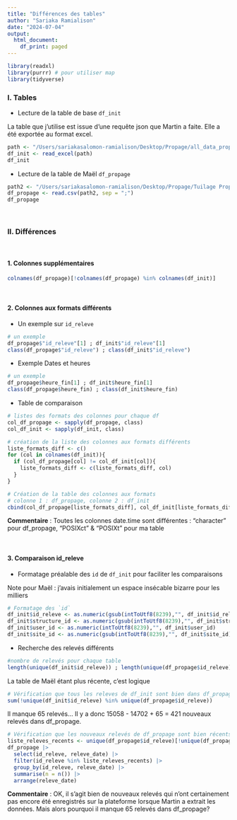 ```yaml
---
title: "Différences des tables"
author: "Sariaka Ramialison"
date: "2024-07-04"
output:
  html_document:
    df_print: paged
---
```



```r
library(readxl)
library(purrr) # pour utiliser map
library(tidyverse)
```


### I. Tables 

+ Lecture de la table de base `df_init` 

La table que j'utilise est issue d'une requête json que Martin a faite. Elle a été exportée au format excel.
```r
path <- "/Users/sariakasalomon-ramialison/Desktop/Propage/all_data_propage20240201.xlsx"
df_init <- read_excel(path)
df_init
```
 
 
+ Lecture de la table de Maël `df_propage` 


```r
path2 <- "/Users/sariakasalomon-ramialison/Desktop/Propage/Tuilage Propage/df_propage.csv"
df_propage <- read.csv(path2, sep = ";")
df_propage
```
 <br> 

### II. Différences 
 <br> 
 
#### 1. Colonnes supplémentaires 


```r
colnames(df_propage)[!colnames(df_propage) %in% colnames(df_init)]
```
 <br>
 
#### 2. Colonnes aux formats différents 

+ Un exemple sur `id_releve` 

```r
# un exemple
df_propage$"id_releve"[1] ; df_init$"id_releve"[1]
class(df_propage$"id_releve") ; class(df_init$"id_releve")
```

+ Exemple Dates et heures 

```r
# un exemple
df_propage$heure_fin[1] ; df_init$heure_fin[1]
class(df_propage$heure_fin) ; class(df_init$heure_fin)
```

+ Table de comparaison

```r
# listes des formats des colonnes pour chaque df
col_df_propage <- sapply(df_propage, class)
col_df_init <- sapply(df_init, class)

# création de la liste des colonnes aux formats différents
liste_formats_diff <- c()
for (col in colnames(df_init)){
  if (col_df_propage[col] != col_df_init[col]){
    liste_formats_diff <- c(liste_formats_diff, col)
  }
}

# Création de la table des colonnes aux formats 
# colonne 1 : df_propage, colonne 2 : df_init
cbind(col_df_propage[liste_formats_diff], col_df_init[liste_formats_diff])
```

**Commentaire** : Toutes les colonnes date.time sont différentes : "character" pour df_propage, "POSIXct" & "POSIXt" pour ma table 
 
 <br> 


#### 3. Comparaison id_releve 


+ Formatage préalable des `id` de `df_init` pour faciliter les comparaisons 


Note pour Maël : j'avais initialement un espace insécable bizarre pour les milliers 

```r
# Formatage des `id`
df_init$id_releve <- as.numeric(gsub(intToUtf8(8239),"", df_init$id_releve))
df_init$structure_id <- as.numeric(gsub(intToUtf8(8239),"", df_init$structure_id))
df_init$user_id <- as.numeric(intToUtf8(8239),"", df_init$user_id)
df_init$site_id <- as.numeric(gsub(intToUtf8(8239),"", df_init$site_id))
```

+ Recherche des relevés différents 

```r
#nombre de relevés pour chaque table
length(unique(df_init$id_releve)) ; length(unique(df_propage$id_releve))
```
La table de Maël étant plus récente, c'est logique 

```r
# Vérification que tous les releves de df_init sont bien dans df_propage
sum(!unique(df_init$id_releve) %in% unique(df_propage$id_releve))
```
Il manque 65 relevés... Il y a donc 15058 - 14702 + 65 = 421 nouveaux relevés dans df_propage.

```r
# Vérification que les nouveaux relevés de df_propage sont bien récents
liste_releves_recents <- unique(df_propage$id_releve)[!unique(df_propage$id_releve) %in% unique(df_init$id_releve)]
df_propage |>
  select(id_releve, releve_date) |>
  filter(id_releve %in% liste_releves_recents) |>
  group_by(id_releve, releve_date) |>
  summarise(n = n()) |>
  arrange(releve_date) 
```
**Commentaire** : OK, il s'agit bien de nouveaux relevés qui n'ont certainement pas encore été enregistrés sur la plateforme lorsque Martin a extrait les données. Mais alors pourquoi il manque 65 relevés dans df_propage?

